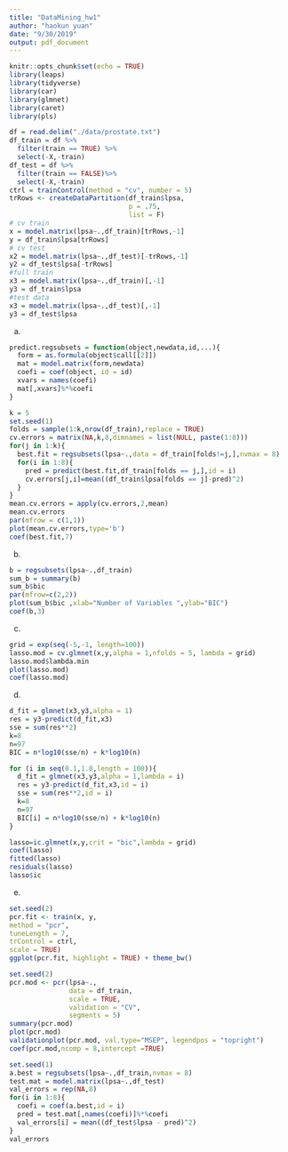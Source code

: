 ```yaml
---
title: "DataMining_hw1"
author: "haokun yuan"
date: "9/30/2019"
output: pdf_document
---
```


```r
knitr::opts_chunk$set(echo = TRUE)
library(leaps)
library(tidyverse)
library(car)
library(glmnet)
library(caret)
library(pls)
```

```r
df = read.delim("./data/prostate.txt")
df_train = df %>% 
  filter(train == TRUE) %>% 
  select(-X,-train)
df_test = df %>% 
  filter(train == FALSE)%>% 
  select(-X,-train)
ctrl = trainControl(method = "cv", number = 5)
trRows <- createDataPartition(df_train$lpsa,
                              p = .75,
                              list = F)
# cv train 
x = model.matrix(lpsa~.,df_train)[trRows,-1]
y = df_train$lpsa[trRows]
# cv test
x2 = model.matrix(lpsa~.,df_test)[-trRows,-1]
y2 = df_test$lpsa[-trRows]
#full train
x3 = model.matrix(lpsa~.,df_train)[,-1]
y3 = df_train$lpsa
#test data
x3 = model.matrix(lpsa~.,df_test)[,-1]
y3 = df_test$lpsa
```

(a)
```r
predict.regsubsets = function(object,newdata,id,...){
  form = as.formula(object$call[[2]])
  mat = model.matrix(form,newdata)
  coefi = coef(object, id = id)
  xvars = names(coefi)
  mat[,xvars]%*%coefi
}

k = 5
set.seed(1)
folds = sample(1:k,nrow(df_train),replace = TRUE)
cv.errors = matrix(NA,k,8,dimnames = list(NULL, paste(1:8)))
for(j in 1:k){
  best.fit = regsubsets(lpsa~.,data = df_train[folds!=j,],nvmax = 8)
  for(i in 1:8){
    pred = predict(best.fit,df_train[folds == j,],id = i)
    cv.errors[j,i]=mean((df_train$lpsa[folds == j]-pred)^2)
  }
}
mean.cv.errors = apply(cv.errors,2,mean)
mean.cv.errors
par(mfrow = c(1,1))
plot(mean.cv.errors,type='b')
coef(best.fit,7)
```
(b)
```r
b = regsubsets(lpsa~.,df_train)
sum_b = summary(b)
sum_b$bic
par(mfrow=c(2,2))
plot(sum_b$bic ,xlab="Number of Variables ",ylab="BIC")
coef(b,3)
```
(c)
```r
grid = exp(seq(-5,-1, length=100))
lasso.mod = cv.glmnet(x,y,alpha = 1,nfolds = 5, lambda = grid)
lasso.mod$lambda.min
plot(lasso.mod)
coef(lasso.mod)
```
(d)
```r
d_fit = glmnet(x3,y3,alpha = 1)
res = y3-predict(d_fit,x3)
sse = sum(res**2)
k=8
n=97
BIC = n*log10(sse/n) + k*log10(n)

for (i in seq(0.1,1.0,length = 100)){
  d_fit = glmnet(x3,y3,alpha = 1,lambda = i)
  res = y3-predict(d_fit,x3,id = i)
  sse = sum(res**2,id = i)
  k=8
  n=97
  BIC[i] = n*log10(sse/n) + k*log10(n)
}

lasso=ic.glmnet(x,y,crit = "bic",lambda = grid)
coef(lasso)
fitted(lasso)
residuals(lasso)
lasso$ic

```
(e)
```r
set.seed(2)
pcr.fit <- train(x, y,
method = "pcr",
tuneLength = 7,
trControl = ctrl,
scale = TRUE)
ggplot(pcr.fit, highlight = TRUE) + theme_bw()

set.seed(2)
pcr.mod <- pcr(lpsa~.,
               data = df_train,
               scale = TRUE,
               validation = "CV",
               segments = 5)
summary(pcr.mod)
plot(pcr.mod)
validationplot(pcr.mod, val.type="MSEP", legendpos = "topright")
coef(pcr.mod,ncomp = 8,intercept =TRUE)
```

```r
set.seed(1)
a.best = regsubsets(lpsa~.,df_train,nvmax = 8)
test.mat = model.matrix(lpsa~.,df_test)
val_errors = rep(NA,8)
for(i in 1:8){
  coefi = coef(a.best,id = i)
  pred = test.mat[,names(coefi)]%*%coefi
  val_errors[i] = mean((df_test$lpsa - pred)^2)
}
val_errors



```

